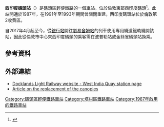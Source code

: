 {{Infobox London station |symbol = dlr
| name = 西印度碼頭<br />West India Quay
| image_name=West India Quay, Docklands Light Railway - geograph.org.uk - 1472271.jpg
| manager = [[碼頭區輕便鐵路|碼頭區輕便鐵路]]
| fare_zone = 2
| locale = {{link-en|西印度碼頭|West India Quay}}
| borough = [[塔村區|塔村區]]
| events1 =啟用 | years1=1987年8月31日
| events2 =臨時關閉 |years2=1991年10月14日
| events3 =重啟 |years3=1993年6月28日
| platforms= 3
| access = yes
| access_note = <ref>{{Citation step free tube map}}</ref>
| latitude  = 51.5067
| longitude = -0.0203
| original  = [[碼頭區輕便鐵路|碼頭區輕便鐵路]]
| interchange = [[金絲雀碼頭站|金絲雀碼頭站]] {{rail-interchange|london|crossrail}}（2018年）
| dlrbat0708 = 1.591
| dlrbat0809 = 1.515
| dlrbat1011 = 1.313
}}
'''西印度碼頭站'''（{{lang-en|West India Quay DLR station}}）是[[碼頭區輕便鐵路|碼頭區輕便鐵路]]的一個車站，位於倫敦東部[[西印度碼頭|西印度碼頭]]<ref>{{cite book |last=Yonge |first=John |editor-last=Jacobs |editor-first=Gerald |title=Railway Track Diagrams 5: Southern & TfL |edition=3rd |date=November 2008 |origyear=1994 |publisher=Trackmaps |location=Bradford on Avon |isbn=978-0-9549866-4-3 |at=map 48 |ref=harv }}</ref>。此站開通於1987年，在1991年至1993年期間曾關閉重建。西印度碼頭站位於倫敦第2收費區。

自2017年4月起至今，從[[銀行站|銀行站]]開往[[劉易舍姆站|劉易舍姆站]]的列車使用專用繞道鐵軌繞開該站，因此從倫敦市中心來西印度碼頭的乘客需在波普勒站或金絲雀碼頭站換乘。

==參考資料==
{{Reflist}}
==外部連結==
{{Commons category|West India Quay DLR station}}
* [http://www.tfl.gov.uk/gettingaround/transportaccessibility/dlr/3237.aspx Docklands Light Railway website - West India Quay station page] {{Wayback|url=http://www.tfl.gov.uk/gettingaround/transportaccessibility/dlr/3237.aspx |date=20140302190222 }}
* [https://web.archive.org/web/20080926200645/http://www.mero-schmidlin.com/structures/2007wiq.htm Article on the replacement of the canopies]

{{DLR}}

{{DEFAULTSORT:West India Quay}}
[[Category:碼頭區輕便鐵路車站|Category:碼頭區輕便鐵路車站]]
[[Category:塔村區鐵路車站|Category:塔村區鐵路車站]]
[[Category:1987年啟用的鐵路車站|Category:1987年啟用的鐵路車站]]